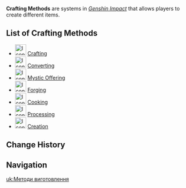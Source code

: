 {{Terminology Infobox
|type = Genshin Impact
}}
'''Crafting Methods''' are systems in ''[[Genshin Impact]]'' that allows players to create different items.

==List of Crafting Methods==
* [[File:Icon Crafting Small.png|30px]] [[Crafting]]
* [[File:Icon Converting Small.png|30px]] [[Converting]]
* [[File:Icon Mystic Offering Small.png|30px]] [[Mystic Offering]]
* [[File:Icon Forging Small.png|30px]] [[Forging]]
* [[File:Icon Cooking Small.png|30px]] [[Cooking]]
* [[File:Icon Processing Small.png|30px]] [[Processing]]
* [[File:Icon Creation Small.png|30px]] [[Creation]]

==Change History==
{{Change History|1.0}}

==Navigation==
{{Genshin Navbox}}
[[Category:Crafting Methods| ]]

[[uk:Методи виготовлення]]